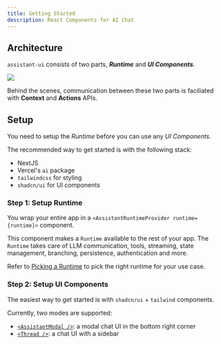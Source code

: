 ```yaml
---
title: Getting Started
description: React Components for AI Chat
---
```



## Architecture

`assistant-ui` consists of two parts, ***Runtime*** and ***UI Components***.  

<Image src={architecture} height={300} className="dark:invert dark:hue-rotate-180 my-2 mx-auto" />

Behind the scenes, communication between these two parts is faciliated with **Context** and **Actions** APIs.  

## Setup

You need to setup the *Runtime* before you can use any *UI Components*. 

The recommended way to get started is with the following stack:

- NextJS
- Vercel's `ai` package
- `tailwindcss` for styling
- `shadcn/ui` for UI components

### Step 1: Setup Runtime

You wrap your entire app in a `<AssistantRuntimeProvider runtime={runtime}>` component. 

This component makes a `Runtime` available to the rest of your app.
The `Runtime` takes care of LLM communication, tools, streaming, state management, branching, persistence, authentication and more.

Refer to [Picking a Runtime](/docs/runtimes/pick-a-runtime) to pick the right runtime for your use case.

### Step 2: Setup UI Components

The easiest way to get started is with `shadcn/ui` + `tailwind` components.

Currently, two modes are supported:

- [`<AssistantModal />`](/docs/ui/assistant-modal): a modal chat UI in the bottom right corner
- [`<Thread />`](/docs/ui/thread): a chat UI with a sidebar
